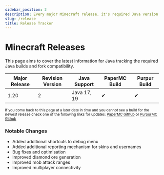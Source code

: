 ```yaml
---
sidebar_position: 2
description: Every major Minecraft release, it's required Java version and noticable changes.
slug: /release
title: Release Tracker
---
```


# Minecraft Releases 

This page aims to cover the latest information for Java tracking the required Java builds and fork compatibility.

 Major Release | Revision Version | Java Support | PaperMC Build | Purpur Build
------------ |------------ | ------------        | --------| -------- 
1.20         | 2          | Java 17, 19          |  ✔     |  ✔ 

<small>If you come back to this page at a later date in time and you cannot see a build for the newest release check one of the following links for updates: <a href="https://link.setup.md/papergithub">PaperMC Github</a> or <a href="https://link.setup.md/purpurgithub">PurpurMC Github</a></small>

### Notable Changes

- Added additional shortcuts to debug menu
- Added additional reporting mechanism for skins and usernames
- Bug fixes and optimisation
- Improved diamond ore generation
- Improved mob attack ranges
- Improved multiplayer connectivity

